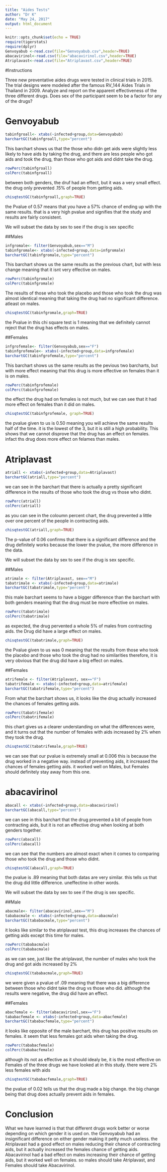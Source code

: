 ---
title: "Aides Tests"
author: "Dr K"
date: "May 24, 2017"
output: html_document
---

```{r setup, include=FALSE}
knitr::opts_chunk$set(echo = TRUE)
require(tigerstats)
require(dplyr)
Genvoyabub <-read.csv(file="Genvoyabub.csv",header=TRUE)
abacavirinol<-read.csv(file="abacavirinol.csv",header=TRUE)
Atriplavast<-read.csv(file="Atriplavast.csv",header=TRUE)
```

#Instructions

Three new preventative aides drugs were tested in clinical trials in 2015. The trial designs were modeled after the famous RV_144 Aides Trials in Thailand in 2009.  Analyze and report on the apparent effectiveness of the three different drugs. Does sex of the participant seem to be a factor for any of the drugs?


# Genvoyabub

```{r}
tabinfgroall<- xtabs(~infected+group,data=Genvoyabub)
barchartGC(tabinfgroall,type="percent")
```
  
This barchart shows us that the those who didn get aids were slightly less likely to have aids by taking the drug, and there are less people who got aids and took the drug, than those who got aids and didnt take the drug.

```{r}
rowPerc(tabinfgroall)
colPerc(tabinfgroall)
```

between both genders, the druf had an effect, but it was a very small effect. the drug only prevented .15% of people from getting aids.

```{r}
chisqtestGC(tabinfgroall,graph=TRUE)
```

the Pvalue of 0.57 means that you have a 57% chance of ending up with the same results. that is a very high pvalue and signifies that the study and results are fairly consistent.

We will subset the data by sex to see if the drug is sex specific

##Males
```{r}
infgromale<- filter(Genvoyabub,sex=="M")
tabinfgromale<- xtabs(~infected+group,data=infgromale)
barchartGC(tabinfgromale,type="percent")
```
  
This barchart shows us the same results as the previous chart, but with less change meaning that it isnt very effective on males.

```{r}
rowPerc(tabinfgromale)
colPerc(tabinfgromale)
```

The results of those who took the placebo and those who took the drug was almost identical meaning that taking the drug had no significant difference. atleast on males.

```{r}
chisqtestGC(tabinfgromale,graph=TRUE)
```
  
the Pvalue in this chi square test is 1 meaning that we definitely cannot reject that the drug has effects on males.

##Females

```{r}
infgrofemale<- filter(Genvoyabub,sex=="F")
tabinfgrofemale<- xtabs(~infected+group,data=infgrofemale)
barchartGC(tabinfgrofemale,type="percent")
```
  
This barchart shows us the same results as the pevious two barcharts, but with more effect meaning that this drug is more effective on females than it is on males.

```{r}
rowPerc(tabinfgrofemale)
colPerc(tabinfgrofemale)
```

the effect the drug had on females is not much, but we can see that it had more effect on females than it did on males.

```{r}
chisqtestGC(tabinfgrofemale, graph=TRUE)
```
  
the pvalue given to us is 0.50 meaning you will achieve the same results half of the time. it is the lowest of the 3, but it is still a high probability. This shows that we cannot disprove that the drug has an effect on females. infact ths drug does more effect on felames than males.

# Atriplavast
```{r}
atriall <- xtabs(~infected+group,data=Atriplavast)
barchartGC(atriall,type="percent")
```
we can see in the barchart that there is actually a pretty significant difference in the results of those who took the drug vs those who didnt.

```{r}
rowPerc(atriall)
colPerc(atriall)
```

as you can see in the coloumn percent chart, the drug prevented a little over one percent of the people in contracting aids.

```{r}
chisqtestGC(atriall,graph=TRUE)
```

The p-value of 0.06 confirms that there is a significant difference and the drug definitely works because the lower the pvalue, the more difference in the data.

We will subset the data by sex to see if the drug is sex specific.

##Males

```{r}
atrimale <- filter(Atriplavast, sex=="M")
tabatrimale <- xtabs(~infected+group,data=atrimale)
barchartGC(tabatrimale,type="percent")
```

this male barchart seems to have a bigger difference than the barchart with both genders meaning that the drug must be more effective on males.

```{r}
rowPerc(tabatrimale)
colPerc(tabatrimale)
```

as expected, the drug pervented a whole 5% of males from contracting aids. the Drug did have a large effect on males.

```{r}
chisqtestGC(tabatrimale,graph=TRUE)
```

the Pvalue given to us was 0 meaning that the results from those who took the placebo and those who took the drug had no similarities therefore, it is very obvious that the drug did have a big effect on males.

##Females

```{r}
atrifemale <- filter(Atriplavast, sex=="F")
tabatrifemale <- xtabs(~infected+group,data=atrifemale)
barchartGC(tabatrifemale,type="percent")
```

From what the barchart shows us, it looks like the drug actually increased the chances of females getting aids.

```{r}
rowPerc(tabatrifemale)
colPerc(tabatrifemale)
```

this chart gives us a clearer understanding on what the differences were, and it turns out that the number of females with aids increased by 2% when they took the drug.

```{r}
chisqtestGC(tabatrifemale,graph=TRUE)
```

we can see that our pvalue is extremely small at 0.006 this is because the drug worked in a negative way. instead of preventing aids, it increased the chances of females getting aids. it worked well on Males, but Females should definitely stay away from this one.

# abacavirinol

```{r}
abacall <- xtabs(~infected+group,data=abacavirinol)
barchartGC(abacall,type="percent")
```

we can see in this barchart that the drug prevented a bit of people from contracting aids, but it is not an effective drug when looking at both genders together.

```{r}
rowPerc(abacall)
colPerc(abacall)
```

we can see that the numbers are almost exact when it comes to comparing those who took the drug and those who didnt.

```{r}
chisqtestGC(abacall,graph=TRUE)
```
 the pvalue is .89 meaning that both datas are very similar. this tells us that the drug did little difference. uneffectine in other words.

We will subset the data by sex to see if the drug is sex specific.

##Male

```{r}
abacmale<- filter(abacavirinol,sex=="M")
tababacmale <- xtabs(~infected+group,data=abacmale)
barchartGC(tababacmale,type="percent")
```

it looks like similar to the atriplavast test, this drug increases the chances of getting aids except this time for males.

```{r}
rowPerc(tababacmale)
colPerc(tababacmale)
```

as we can see, just like the atriplavast, the number of males who took the drug and got aids increased by 2%

```{r}
chisqtestGC(tababacmale,graph=TRUE)
```

we were given a pvalue of .09 meaning that there was a big difference between those who didnt take the drug vs those who did. although the results were negative, the drug did have an effect.

##Females

```{r}
abacfemale <- filter(abacavirinol,sex=="F")
tababacfemale <- xtabs(~infected+group,data=abacfemale)
barchartGC(tababacfemale,type="percent")
```

it looks like opposite of the male barchart, this drug has positive results on females. it seem that less females got aids when taking the drug.

```{r}
rowPerc(tababacfemale)
colPerc(tababacfemale)
```

although its not as effective as it should idealy be, it is the most effective on Females of the three drugs we have looked at in this study. there were 2% less females with aids

```{r}
chisqtestGC(tababacfemale,graph=TRUE)
```

the pvalue of 0.02 tells us that the drug made a big change. the big change being that drug does actually prevent aids in females.

# Conclusion

What we have learned is that that different drugs work better or worse depending on which gender it is used on. the Genvoyabub had an insignificant difference on either gender making it petty much useless. the Atriplavast had a good effect on males reducing their chance of contracting aids, but it actually increased the females chance of getting aids. Abacavirinol had a bad effect on males increasing their chance of getting aids, but it worked well on females. so males should take Atriplavast, and Females should take Abacavirinol.

  




